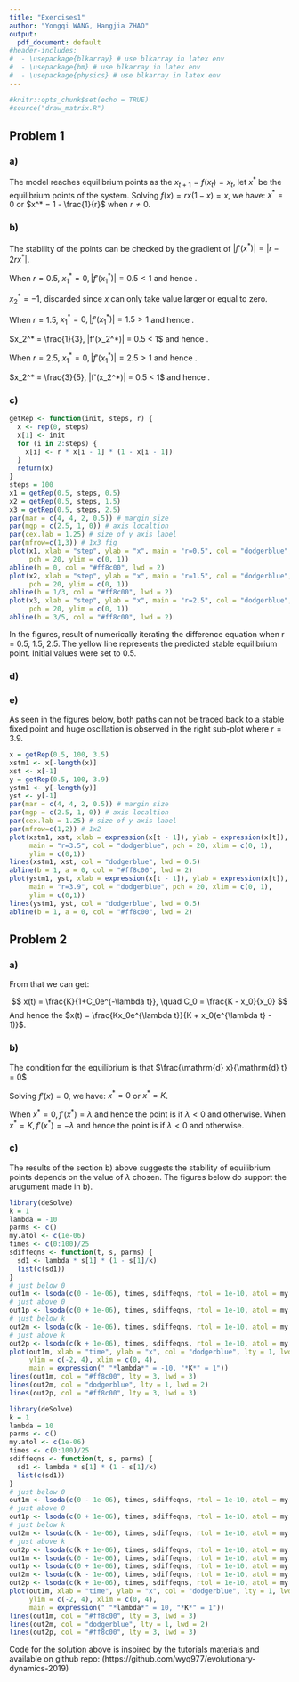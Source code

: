```yaml
---
title: "Exercises1"
author: "Yongqi WANG, Hangjia ZHAO"
output:
  pdf_document: default
#header-includes:
#  - \usepackage{blkarray} # use blkarray in latex env
#  - \usepackage{bm} # use blkarray in latex env
#  - \usepackage{physics} # use blkarray in latex env
---
```


```r
#knitr::opts_chunk$set(echo = TRUE)
#source("draw_matrix.R")
```

\newcommand{\m}[1]{\mathbf{#1}}
\newcommand{\myoe}[2]{\frac{\mathrm{d} #1}{\mathrm{d} #2}}

## Problem 1

### a)

The model reaches equilibrium points as the $x_{t+1} = f(x_t) = x_t$, let $x^*$ be the equilibrium points of the system.
Solving $f(x) = rx(1-x) = x$, we have: $x^* = 0$ or $x^* = 1 - \frac{1}{r}$ when $r \not= 0$.

### b) 

The stability of the points can be checked by the gradient of $|f'(x^*)| = |r - 2rx^*|$.

When $r = 0.5$, $x^*_1 = 0, |f'(x_1^*)| = 0.5 < 1$ and hence \textbf{attractive and stable}.

$x_2^* = -1$, discarded since $x$ can only take value larger or equal to zero.


When $r = 1.5$, $x^*_1 = 0, |f'(x_1^*)| = 1.5 > 1$ and hence \textbf{repelling and unstable}.

$x_2^* = \frac{1}{3}, |f'(x_2^*)| = 0.5 < 1$ and hence \textbf{attractive and stable}.


When $r = 2.5$, $x^*_1 = 0, |f'(x_1^*)| = 2.5 > 1$ and hence \textbf{repelling and unstable}.

$x_2^* = \frac{3}{5}, |f'(x_2^*)| = 0.5 < 1$ and hence \textbf{attractive and stable}.

### c)

```r
getRep <- function(init, steps, r) {
  x <- rep(0, steps)
  x[1] <- init
  for (i in 2:steps) {
    x[i] <- r * x[i - 1] * (1 - x[i - 1])
  }
  return(x)
}
steps = 100
x1 = getRep(0.5, steps, 0.5)
x2 = getRep(0.5, steps, 1.5)
x3 = getRep(0.5, steps, 2.5)
par(mar = c(4, 4, 2, 0.5)) # margin size
par(mgp = c(2.5, 1, 0)) # axis localtion
par(cex.lab = 1.25) # size of y axis label 
par(mfrow=c(1,3)) # 1x3 fig
plot(x1, xlab = "step", ylab = "x", main = "r=0.5", col = "dodgerblue",
     pch = 20, ylim = c(0, 1))
abline(h = 0, col = "#ff8c00", lwd = 2)
plot(x2, xlab = "step", ylab = "x", main = "r=1.5", col = "dodgerblue",
     pch = 20, ylim = c(0, 1))
abline(h = 1/3, col = "#ff8c00", lwd = 2)
plot(x3, xlab = "step", ylab = "x", main = "r=2.5", col = "dodgerblue",
     pch = 20, ylim = c(0, 1))
abline(h = 3/5, col = "#ff8c00", lwd = 2)
```

In the figures, result of numerically iterating the difference equation when r = 0.5, 1.5, 2.5. The yellow line represents the predicted stable equilibrium point. Initial values were set to $0.5$.

### d) 

### e)

As seen in the figures below, both paths can not be traced back to a stable fixed point and huge oscillation is observed in the right sub-plot where $r=3.9$.

```r
x = getRep(0.5, 100, 3.5)
xstm1 <- x[-length(x)]
xst <- x[-1]
y = getRep(0.5, 100, 3.9)
ystm1 <- y[-length(y)]
yst <- y[-1]
par(mar = c(4, 4, 2, 0.5)) # margin size
par(mgp = c(2.5, 1, 0)) # axis localtion
par(cex.lab = 1.25) # size of y axis label 
par(mfrow=c(1,2)) # 1x2
plot(xstm1, xst, xlab = expression(x[t - 1]), ylab = expression(x[t]),
     main = "r=3.5", col = "dodgerblue", pch = 20, xlim = c(0, 1), 
     ylim = c(0,1))
lines(xstm1, xst, col = "dodgerblue", lwd = 0.5)
abline(b = 1, a = 0, col = "#ff8c00", lwd = 2)
plot(ystm1, yst, xlab = expression(x[t - 1]), ylab = expression(x[t]),
     main = "r=3.9", col = "dodgerblue", pch = 20, xlim = c(0, 1), 
     ylim = c(0,1))
lines(ystm1, yst, col = "dodgerblue", lwd = 0.5)
abline(b = 1, a = 0, col = "#ff8c00", lwd = 2)
```

## Problem 2

### a)

\begin{align*}
\int \frac{d x(t)}{x(t)(1 - \frac{x(t)}{K})} &= \int \lambda dt \quad \text{separation of variables}\\
\int \frac{dx(t)}{x(t)} + \int \frac{dx(t)}{K-x(t)} &= \int \lambda dt \\
\ln{|x(t)|} - \ln{|K - x(t)|} &= \lambda t + C \\
\ln{|\frac{K-x(t)}{x(t)}|} &= -(\lambda t + C) \\
|\frac{K-x(t)}{x(t)}| &= e^{-(\lambda t + C)} \\
\frac{K-x(t)}{x(t)} &= e^{-\lambda t} C_0
\end{align*}

From that we can get:

$$
x(t) = \frac{K}{1+C_0e^{-\lambda t}}, \quad C_0 = \frac{K - x_0}{x_0}
$$
And hence the $x(t) = \frac{Kx_0e^{\lambda t}}{K + x_0(e^{\lambda t} - 1)}$.

### b)

The condition for the equilibrium is that $\myoe{x}{t} = 0$

Solving $f'(x) = 0$, we have: $x^* = 0$ or $x^* = K$.

When $x^* = 0, f'(x^*) = \lambda$ and hence the point is \textbf{stable} if $\lambda <0$ and \textbf{unstable} otherwise.
When $x^* = K, f'(x^*) = -\lambda$ and hence the point is \textbf{unstable} if $\lambda <0$ and \textbf{stable} otherwise.

### c)

The results of the section b) above suggests the stability of equilibrium points depends on the value of $\lambda$ chosen. The figures below do support the arugument made in b).

```r
library(deSolve)
k = 1
lambda = -10
parms <- c()
my.atol <- c(1e-06)
times <- c(0:100)/25
sdiffeqns <- function(t, s, parms) {
  sd1 <- lambda * s[1] * (1 - s[1]/k)
  list(c(sd1))
}
# just below 0
out1m <- lsoda(c(0 - 1e-06), times, sdiffeqns, rtol = 1e-10, atol = my.atol)
# just above 0
out1p <- lsoda(c(0 + 1e-06), times, sdiffeqns, rtol = 1e-10, atol = my.atol)
# just below k
out2m <- lsoda(c(k - 1e-06), times, sdiffeqns, rtol = 1e-10, atol = my.atol)
# just above k
out2p <- lsoda(c(k + 1e-06), times, sdiffeqns, rtol = 1e-10, atol = my.atol)
plot(out1m, xlab = "time", ylab = "x", col = "dodgerblue", lty = 1, lwd = 2, 
     ylim = c(-2, 4), xlim = c(0, 4),
     main = expression(" "*lambda*" = -10, "*K*" = 1"))
lines(out1m, col = "#ff8c00", lty = 3, lwd = 3)
lines(out2m, col = "dodgerblue", lty = 1, lwd = 2)
lines(out2p, col = "#ff8c00", lty = 3, lwd = 3)
```


```r
library(deSolve)
k = 1
lambda = 10
parms <- c()
my.atol <- c(1e-06)
times <- c(0:100)/25
sdiffeqns <- function(t, s, parms) {
  sd1 <- lambda * s[1] * (1 - s[1]/k)
  list(c(sd1))
}
# just below 0
out1m <- lsoda(c(0 - 1e-06), times, sdiffeqns, rtol = 1e-10, atol = my.atol)
# just above 0
out1p <- lsoda(c(0 + 1e-06), times, sdiffeqns, rtol = 1e-10, atol = my.atol)
# just below k
out2m <- lsoda(c(k - 1e-06), times, sdiffeqns, rtol = 1e-10, atol = my.atol)
# just above k
out2p <- lsoda(c(k + 1e-06), times, sdiffeqns, rtol = 1e-10, atol = my.atol)
out1m <- lsoda(c(0 - 1e-06), times, sdiffeqns, rtol = 1e-10, atol = my.atol)
out1p <- lsoda(c(0 + 1e-06), times, sdiffeqns, rtol = 1e-10, atol = my.atol)
out2m <- lsoda(c(k - 1e-06), times, sdiffeqns, rtol = 1e-10, atol = my.atol)
out2p <- lsoda(c(k + 1e-06), times, sdiffeqns, rtol = 1e-10, atol = my.atol)
plot(out1m, xlab = "time", ylab = "x", col = "dodgerblue", lty = 1, lwd = 2, 
     ylim = c(-2, 4), xlim = c(0, 4),
     main = expression(" "*lambda*" = 10, "*K*" = 1"))
lines(out1m, col = "#ff8c00", lty = 3, lwd = 3)
lines(out2m, col = "dodgerblue", lty = 1, lwd = 2)
lines(out2p, col = "#ff8c00", lty = 3, lwd = 3)
```

Code for the solution above is inspired by the tutorials materials and available on github repo:
(https://github.com/wyq977/evolutionary-dynamics-2019)
